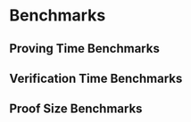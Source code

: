 
# Benchmarks

## Proving Time Benchmarks
<div style={{ display: 'flex', justifyContent: 'center', padding: '40px 0' }}>
  <ProvingTimeAreaChart />
</div>

## Verification Time Benchmarks
<div style={{ display: 'flex', justifyContent: 'center', padding: '40px 0' }}>
  <VerificationTimeAreaChart />
</div>

## Proof Size Benchmarks
<div style={{ display: 'flex', justifyContent: 'center', padding: '40px 0' }}>
  <ProofSizeAreaChart />
</div>